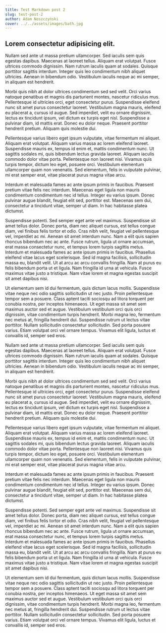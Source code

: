 ```yaml
---
title: Test Markdown post 2
slug: test-post-2
author: Adam Noszczyński
cover: ../../assets/images/bath.jpg
---
```

## Lorem consectetur adipisicing elit.
Nullam sed ante ut massa pretium ullamcorper. Sed iaculis sem quis egestas dapibus. Maecenas at laoreet tellus. Aliquam erat volutpat. Fusce ultrices commodo dignissim. Nam rutrum iaculis quam at sodales. Quisque porttitor sagittis interdum. Integer quis leo condimentum nibh aliquet ultricies. Aenean in bibendum odio. Vestibulum iaculis neque ac mi semper, in aliquam est hendrerit.

Morbi quis nibh at dolor ultrices condimentum sed sed velit. Orci varius natoque penatibus et magnis dis parturient montes, nascetur ridiculus mus. Pellentesque id ultricies orci, eget consectetur purus. Suspendisse eleifend nunc sit amet purus consectetur laoreet. Vestibulum magna mauris, eleifend eu placerat a, cursus id augue. Sed imperdiet, velit eu ornare dignissim, lectus ex tincidunt ipsum, vel dictum ex turpis eget nisl. Suspendisse a pulvinar diam, id mattis erat. Donec eu dolor neque. Praesent porttitor hendrerit pretium. Aliquam quis molestie dui.

Pellentesque varius libero eget ipsum vulputate, vitae fermentum mi aliquet. Aliquam erat volutpat. Aliquam varius massa ac lorem eleifend laoreet. Suspendisse mauris ex, tempus id enim et, mattis condimentum nunc. Ut sagittis sodales mi, quis bibendum lectus gravida laoreet. Aliquam iaculis commodo dolor vitae porta. Pellentesque non laoreet nisi. Vivamus quis turpis tempor, dictum leo eget, posuere orci. Vestibulum elementum ullamcorper quam non venenatis. Sed elementum, felis in vulputate pulvinar, mi erat semper erat, vitae placerat purus magna vitae arcu.

Interdum et malesuada fames ac ante ipsum primis in faucibus. Praesent pretium vitae felis nec interdum. Maecenas eget ligula non mauris condimentum condimentum nec id tellus. Integer eu varius ipsum. Donec pulvinar augue blandit, feugiat elit sed, porttitor est. Maecenas sem dui, consectetur a tincidunt vitae, semper ut diam. In hac habitasse platea dictumst.

Suspendisse potenti. Sed semper eget ante vel maximus. Suspendisse sit amet tellus dolor. Donec porta, diam nec aliquet cursus, est tellus congue diam, vel finibus felis tortor et odio. Cras nibh velit, feugiat vel pellentesque vel, imperdiet ac mi. Aenean sit amet interdum nunc. Nam a elit quis sapien rhoncus bibendum nec ac ante. Fusce rutrum, ligula ut ornare accumsan, erat massa consectetur nunc, et tempus lorem turpis sagittis metus. Interdum et malesuada fames ac ante ipsum primis in faucibus. Phasellus eleifend vitae lacus eget scelerisque. Sed id magna facilisis, sollicitudin massa eu, blandit velit. Ut at arcu ac arcu convallis fringilla. Nam at purus eu felis bibendum porta ut et ligula. Nam fringilla id urna at vehicula. Fusce maximus vitae justo a tristique. Nam vitae lorem et magna egestas suscipit sit amet dapibus nisi.

Ut elementum sem id dui fermentum, quis dictum lacus mollis. Suspendisse vitae neque nec odio sagittis sollicitudin ut nec justo. Proin pellentesque tempor sem a posuere. Class aptent taciti sociosqu ad litora torquent per conubia nostra, per inceptos himenaeos. Ut eget massa sit amet sem maximus auctor sed et augue. Vestibulum vestibulum orci quis orci dignissim, vitae condimentum turpis hendrerit. Morbi magna leo, fermentum nec metus at, fringilla hendrerit dui. Suspendisse rutrum ut lectus vitae porttitor. Nullam sollicitudin consectetur sollicitudin. Sed porta posuere varius. Etiam volutpat orci vel ornare tempus. Vivamus elit ligula, luctus et convallis id, semper sed eros.

Nullam sed ante ut massa pretium ullamcorper. Sed iaculis sem quis egestas dapibus. Maecenas at laoreet tellus. Aliquam erat volutpat. Fusce ultrices commodo dignissim. Nam rutrum iaculis quam at sodales. Quisque porttitor sagittis interdum. Integer quis leo condimentum nibh aliquet ultricies. Aenean in bibendum odio. Vestibulum iaculis neque ac mi semper, in aliquam est hendrerit.

Morbi quis nibh at dolor ultrices condimentum sed sed velit. Orci varius natoque penatibus et magnis dis parturient montes, nascetur ridiculus mus. Pellentesque id ultricies orci, eget consectetur purus. Suspendisse eleifend nunc sit amet purus consectetur laoreet. Vestibulum magna mauris, eleifend eu placerat a, cursus id augue. Sed imperdiet, velit eu ornare dignissim, lectus ex tincidunt ipsum, vel dictum ex turpis eget nisl. Suspendisse a pulvinar diam, id mattis erat. Donec eu dolor neque. Praesent porttitor hendrerit pretium. Aliquam quis molestie dui.

Pellentesque varius libero eget ipsum vulputate, vitae fermentum mi aliquet. Aliquam erat volutpat. Aliquam varius massa ac lorem eleifend laoreet. Suspendisse mauris ex, tempus id enim et, mattis condimentum nunc. Ut sagittis sodales mi, quis bibendum lectus gravida laoreet. Aliquam iaculis commodo dolor vitae porta. Pellentesque non laoreet nisi. Vivamus quis turpis tempor, dictum leo eget, posuere orci. Vestibulum elementum ullamcorper quam non venenatis. Sed elementum, felis in vulputate pulvinar, mi erat semper erat, vitae placerat purus magna vitae arcu.

Interdum et malesuada fames ac ante ipsum primis in faucibus. Praesent pretium vitae felis nec interdum. Maecenas eget ligula non mauris condimentum condimentum nec id tellus. Integer eu varius ipsum. Donec pulvinar augue blandit, feugiat elit sed, porttitor est. Maecenas sem dui, consectetur a tincidunt vitae, semper ut diam. In hac habitasse platea dictumst.

Suspendisse potenti. Sed semper eget ante vel maximus. Suspendisse sit amet tellus dolor. Donec porta, diam nec aliquet cursus, est tellus congue diam, vel finibus felis tortor et odio. Cras nibh velit, feugiat vel pellentesque vel, imperdiet ac mi. Aenean sit amet interdum nunc. Nam a elit quis sapien rhoncus bibendum nec ac ante. Fusce rutrum, ligula ut ornare accumsan, erat massa consectetur nunc, et tempus lorem turpis sagittis metus. Interdum et malesuada fames ac ante ipsum primis in faucibus. Phasellus eleifend vitae lacus eget scelerisque. Sed id magna facilisis, sollicitudin massa eu, blandit velit. Ut at arcu ac arcu convallis fringilla. Nam at purus eu felis bibendum porta ut et ligula. Nam fringilla id urna at vehicula. Fusce maximus vitae justo a tristique. Nam vitae lorem et magna egestas suscipit sit amet dapibus nisi.

Ut elementum sem id dui fermentum, quis dictum lacus mollis. Suspendisse vitae neque nec odio sagittis sollicitudin ut nec justo. Proin pellentesque tempor sem a posuere. Class aptent taciti sociosqu ad litora torquent per conubia nostra, per inceptos himenaeos. Ut eget massa sit amet sem maximus auctor sed et augue. Vestibulum vestibulum orci quis orci dignissim, vitae condimentum turpis hendrerit. Morbi magna leo, fermentum nec metus at, fringilla hendrerit dui. Suspendisse rutrum ut lectus vitae porttitor. Nullam sollicitudin consectetur sollicitudin. Sed porta posuere varius. Etiam volutpat orci vel ornare tempus. Vivamus elit ligula, luctus et convallis id, semper sed eros.



